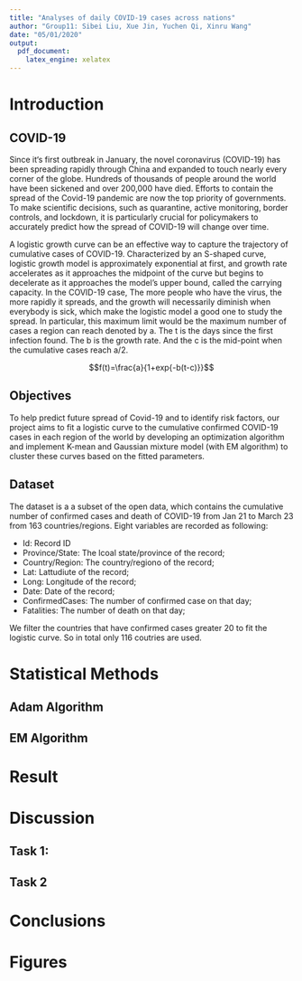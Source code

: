 ```yaml
---
title: "Analyses of daily COVID-19 cases across nations"
author: "Group11: Sibei Liu, Xue Jin, Yuchen Qi, Xinru Wang"
date: "05/01/2020"
output:
  pdf_document:
    latex_engine: xelatex
---
```


# Introduction
## COVID-19
Since it‘s first outbreak in January, the novel coronavirus (COVID-19) has been spreading rapidly through China and expanded to touch nearly every corner of the globe. Hundreds of thousands of people around the world have been sickened and over 200,000 have died. Efforts to contain the spread of the Covid-19 pandemic are now the top priority of governments. To make scientific decisions, such as quarantine, active monitoring, border controls, and lockdown, it is particularly crucial for policymakers to accurately predict how the spread of COVID-19 will change over time. 

A logistic growth curve can be an effective way to capture the trajectory of cumulative cases  of COVID-19. Characterized by an S-shaped curve, logistic growth model is approximately exponential at first, and growth rate  accelerates as it approaches the midpoint of the curve but  begins to decelerate as it approaches the model’s upper bound, called the carrying capacity.
In the COVID-19 case, The more people who have the virus, the more rapidly it spreads, and the growth will necessarily diminish  when everybody is sick, which make the logistic model a good one to study the spread. In particular, this maximum limit would be the maximum number of cases a region can reach denoted by a. The t is the days since the first infection found. The b is the growth rate. And the c is the mid-point when the cumulative cases reach a/2.

$$f(t)=\frac{a}{1+exp{-b(t-c)}}$$

## Objectives
To help predict future spread of  Covid-19 and to identify risk factors, our project aims to fit a logistic curve to the cumulative confirmed COVID-19 cases in each region of the world by developing an optimization algorithm and implement  K-mean and Gaussian mixture model
 (with EM algorithm) to cluster these curves based on the fitted parameters. 

## Dataset 
The dataset is a a subset of the open data, which contains the cumulative number of confirmed cases and death of COVID-19 from Jan 21 to March 23 from 163 countries/regions. Eight variables are recorded as following: 

* Id: Record ID
* Province/State:   The lcoal state/province of the record; 
* Country/Region:  The country/regiono of the record;
* Lat: Lattudiute of the record;
* Long: Longitude of the record;
* Date: Date of the record; 
* ConfirmedCases: The number of confirmed case on that day;
* Fatalities: The number of death on that day;

We filter the countries that have confirmed cases greater 20 to fit the logistic curve. So in total only 116 coutries are used.

# Statistical Methods 

## Adam Algorithm


## EM Algorithm

# Result

# Discussion

## Task 1: 

## Task 2

# Conclusions


\clearpage

# Figures

```r

```

```r

```

